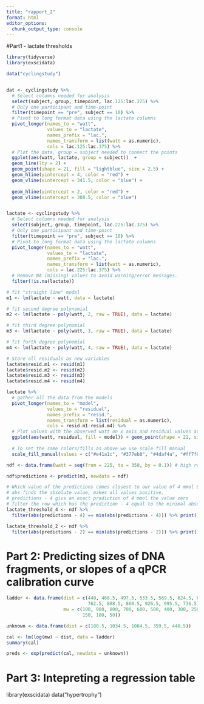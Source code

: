 ```yaml
---
title: "rapport_2"
format: html
editor_options: 
  chunk_output_type: console
---
```


#Part1 - lactate thresholds

```r

library(tidyverse)
library(exscidata)

data("cyclingstudy")


dat <- cyclingstudy %>%
  # Select columns needed for analysis
  select(subject, group, timepoint, lac.125:lac.375) %>%
  # Only one participant and time-point
  filter(timepoint == "pre", subject == 10) %>%
  # Pivot to long format data using the lactate columns
  pivot_longer(names_to = "watt", 
               values_to = "lactate", 
               names_prefix = "lac.",
               names_transform = list(watt = as.numeric),
               cols = lac.125:lac.375) %>%
  # Plot the data, group = subject needed to connect the points
  ggplot(aes(watt, lactate, group = subject))  + 
  geom_line(lty = 2) +
  geom_point(shape = 21, fill = "lightblue", size = 2.5) +
  geom_hline(yintercept = 4, color = "red") +
  geom_vline(xintercept = 341.5, color = "blue") + 
  
  geom_hline(yintercept = 2, color = "red") +
  geom_vline(xintercept = 308.5, color = "blue") 


lactate <- cyclingstudy %>%
  # Select columns needed for analysis
  select(subject, group, timepoint, lac.225:lac.375) %>%
  # Only one participant and time-point
  filter(timepoint == "pre", subject == 10) %>%
  # Pivot to long format data using the lactate columns
  pivot_longer(names_to = "watt", 
               values_to = "lactate", 
               names_prefix = "lac.",
               names_transform = list(watt = as.numeric),
               cols = lac.225:lac.375) %>%
  # Remove NA (missing) values to avoid warning/error messages.
  filter(!is.na(lactate))

# fit "straight line" model
m1 <- lm(lactate ~ watt, data = lactate)

# fit second degree polynomial
m2 <- lm(lactate ~ poly(watt, 2, raw = TRUE), data = lactate)

# fit third degree polynomial
m3 <- lm(lactate ~ poly(watt, 3, raw = TRUE), data = lactate)

# fit forth degree polynomial
m4 <- lm(lactate ~ poly(watt, 4, raw = TRUE), data = lactate)

# Store all residuals as new variables
lactate$resid.m1 <- resid(m1)
lactate$resid.m2 <- resid(m2)
lactate$resid.m3 <- resid(m3)
lactate$resid.m4 <- resid(m4)

lactate %>%
  # gather all the data from the models
  pivot_longer(names_to = "model", 
               values_to = "residual", 
               names_prefix = "resid.", 
               names_transform = list(residual = as.numeric), 
               cols = resid.m1:resid.m4) %>%
  # Plot values with the observed watt on x axis and residual values at the y
  ggplot(aes(watt, residual, fill = model)) + geom_point(shape = 21, size = 3) +
  
  # To set the same colors/fills as above we use scale fill manual
  scale_fill_manual(values = c("#e41a1c", "#377eb8", "#4daf4a", "#ff7f00"))

ndf <- data.frame(watt = seq(from = 225, to = 350, by = 0.1)) # high resolution, we can find the nearest10:th a watt

ndf$predictions <- predict(m3, newdata = ndf)

# Which value of the predictions comes closest to our value of 4 mmol L-1?
# abs finds the absolute value, makes all values positive, 
# predictions - 4 givs an exact prediction of 4 mmol the value zero
# filter the row which has the prediction - 4 equal to the minimal absolut difference between prediction and 4 mmol
lactate_threshold_4 <- ndf %>%
  filter(abs(predictions - 4) == min(abs(predictions - 4))) %>% print()

lactate_threshold_2 <- ndf %>%
  filter(abs(predictions - 2) == min(abs(predictions - 2))) %>% print()

```




# Part 2: Predicting sizes of DNA fragments, or slopes of a qPCR calibration curve

```r

ladder <- data.frame(dist = c(440, 468.5, 497.5, 533.5, 569.5, 624.5, 682.5,
                              762.5, 808.5, 860.5, 926.5, 995.5, 736.5),
                     mw = c(100, 900, 800, 700, 600, 500, 400, 300, 250, 200, 
                            150, 100, 50))

unknown <- data.frame(dist = c(180.5, 1034.5, 1084.5, 359.5, 440.5))

cal <- lm(log(mw) ~ dist, data = ladder)
summary(cal)

preds <- exp(predict(cal, newdata = unknown))

```




# Part 3: Intepreting a regression table 

library(exscidata)
data("hypertrophy")

